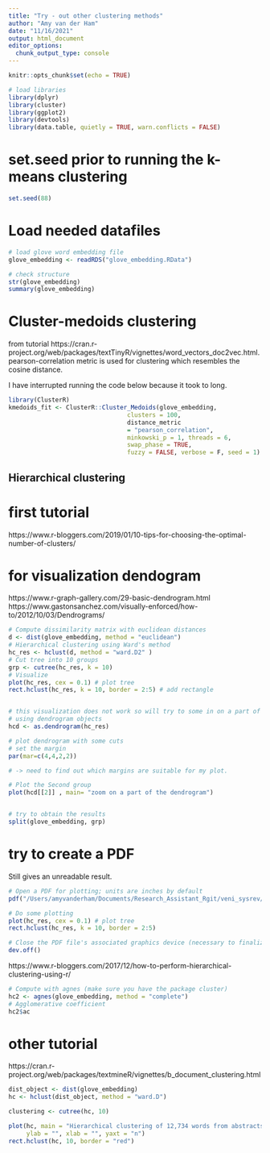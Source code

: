 ```yaml
---
title: "Try - out other clustering methods"
author: "Amy van der Ham"
date: "11/16/2021"
output: html_document
editor_options: 
  chunk_output_type: console
---
```


```r
knitr::opts_chunk$set(echo = TRUE)
```

```r
# load libraries
library(dplyr)
library(cluster)
library(ggplot2)
library(devtools)
library(data.table, quietly = TRUE, warn.conflicts = FALSE)
```

# set.seed prior to running the k-means clustering 
```r
set.seed(88)
```

# Load needed datafiles
```r
# load glove word embedding file
glove_embedding <- readRDS("glove_embedding.RData")

# check structure
str(glove_embedding)
summary(glove_embedding)
```

# Cluster-medoids clustering 
from tutorial https://cran.r-project.org/web/packages/textTinyR/vignettes/word_vectors_doc2vec.html. pearson-correlation metric is used for clustering which resembles the cosine distance. 

I have interrupted running the code below because it took to long. 
```r
library(ClusterR)
kmedoids_fit <- ClusterR::Cluster_Medoids(glove_embedding, 
                                 clusters = 100, 
                                 distance_metric 
                                 = "pearson_correlation",
                                 minkowski_p = 1, threads = 6, 
                                 swap_phase = TRUE, 
                                 fuzzy = FALSE, verbose = F, seed = 1)

```

## Hierarchical clustering ##

# first tutorial 
https://www.r-bloggers.com/2019/01/10-tips-for-choosing-the-optimal-number-of-clusters/

# for visualization dendogram 
https://www.r-graph-gallery.com/29-basic-dendrogram.html
https://www.gastonsanchez.com/visually-enforced/how-to/2012/10/03/Dendrograms/
```r
# Compute dissimilarity matrix with euclidean distances
d <- dist(glove_embedding, method = "euclidean")
# Hierarchical clustering using Ward's method
hc_res <- hclust(d, method = "ward.D2" )
# Cut tree into 10 groups
grp <- cutree(hc_res, k = 10)
# Visualize
plot(hc_res, cex = 0.1) # plot tree
rect.hclust(hc_res, k = 10, border = 2:5) # add rectangle


# this visualization does not work so will try to some in on a part of the dendogram
# using dendrogram objects
hcd <- as.dendrogram(hc_res)

# plot dendrogram with some cuts
# set the margin
par(mar=c(4,4,2,2))

# -> need to find out which margins are suitable for my plot. 

# Plot the Second group
plot(hcd[[2]] , main= "zoom on a part of the dendrogram")


# try to obtain the results
split(glove_embedding, grp)
```

# try to create a PDF
Still gives an unreadable result. 
```r
# Open a PDF for plotting; units are inches by default
pdf("/Users/amyvanderham/Documents/Research_Assistant_Rgit/veni_sysrev/amy/try_outs/dendogram.pdf", width=40, height=15)

# Do some plotting
plot(hc_res, cex = 0.1) # plot tree
rect.hclust(hc_res, k = 10, border = 2:5) 

# Close the PDF file's associated graphics device (necessary to finalize the output)
dev.off()

```



https://www.r-bloggers.com/2017/12/how-to-perform-hierarchical-clustering-using-r/
```r
# Compute with agnes (make sure you have the package cluster)
hc2 <- agnes(glove_embedding, method = "complete")
# Agglomerative coefficient
hc2$ac
```



# other tutorial
https://cran.r-project.org/web/packages/textmineR/vignettes/b_document_clustering.html
```r
dist_object <- dist(glove_embedding)
hc <- hclust(dist_object, method = "ward.D")

clustering <- cutree(hc, 10)

plot(hc, main = "Hierarchical clustering of 12,734 words from abstracts",
     ylab = "", xlab = "", yaxt = "n")
rect.hclust(hc, 10, border = "red")
```

